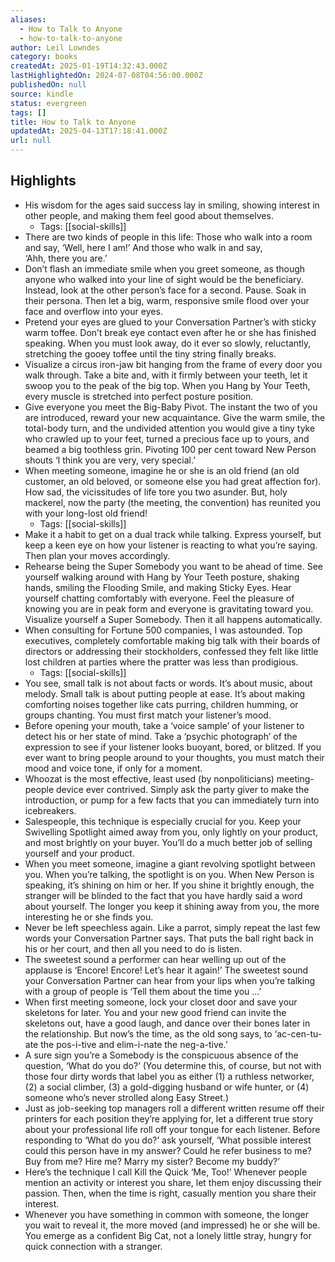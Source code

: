 ```yaml
---
aliases:
  - How to Talk to Anyone
  - how-to-talk-to-anyone
author: Leil Lowndes
category: books
createdAt: 2025-01-19T14:32:43.000Z
lastHighlightedOn: 2024-07-08T04:56:00.000Z
publishedOn: null
source: kindle
status: evergreen
tags: []
title: How to Talk to Anyone
updatedAt: 2025-04-13T17:18:41.000Z
url: null
---
```

## Highlights

- His wisdom for the ages said success lay in smiling, showing interest in other people, and making them feel good about themselves.
  - Tags: [[social-skills]]
- There are two kinds of people in this life: Those who walk into a room and say, ‘Well, here I am!’ And those who walk in and say, ‘Ahh, there you are.’
- Don’t flash an immediate smile when you greet someone, as though anyone who walked into your line of sight would be the beneficiary. Instead, look at the other person’s face for a second. Pause. Soak in their persona. Then let a big, warm, responsive smile flood over your face and overflow into your eyes.
- Pretend your eyes are glued to your Conversation Partner’s with sticky warm toffee. Don’t break eye contact even after he or she has finished speaking. When you must look away, do it ever so slowly, reluctantly, stretching the gooey toffee until the tiny string finally breaks.
- Visualize a circus iron-jaw bit hanging from the frame of every door you walk through. Take a bite and, with it firmly between your teeth, let it swoop you to the peak of the big top. When you Hang by Your Teeth, every muscle is stretched into perfect posture position.
- Give everyone you meet the Big-Baby Pivot. The instant the two of you are introduced, reward your new acquaintance. Give the warm smile, the total-body turn, and the undivided attention you would give a tiny tyke who crawled up to your feet, turned a precious face up to yours, and beamed a big toothless grin. Pivoting 100 per cent toward New Person shouts ‘I think you are very, very special.’
- When meeting someone, imagine he or she is an old friend (an old customer, an old beloved, or someone else you had great affection for). How sad, the vicissitudes of life tore you two asunder. But, holy mackerel, now the party (the meeting, the convention) has reunited you with your long-lost old friend!
  - Tags: [[social-skills]]
- Make it a habit to get on a dual track while talking. Express yourself, but keep a keen eye on how your listener is reacting to what you’re saying. Then plan your moves accordingly.
- Rehearse being the Super Somebody you want to be ahead of time. See yourself walking around with Hang by Your Teeth posture, shaking hands, smiling the Flooding Smile, and making Sticky Eyes. Hear yourself chatting comfortably with everyone. Feel the pleasure of knowing you are in peak form and everyone is gravitating toward you. Visualize yourself a Super Somebody. Then it all happens automatically.
- When consulting for Fortune 500 companies, I was astounded. Top executives, completely comfortable making big talk with their boards of directors or addressing their stockholders, confessed they felt like little lost children at parties where the pratter was less than prodigious.
  - Tags: [[social-skills]]
- You see, small talk is not about facts or words. It’s about music, about melody. Small talk is about putting people at ease. It’s about making comforting noises together like cats purring, children humming, or groups chanting. You must first match your listener’s mood.
- Before opening your mouth, take a ‘voice sample’ of your listener to detect his or her state of mind. Take a ‘psychic photograph’ of the expression to see if your listener looks buoyant, bored, or blitzed. If you ever want to bring people around to your thoughts, you must match their mood and voice tone, if only for a moment.
- Whoozat is the most effective, least used (by nonpoliticians) meeting-people device ever contrived. Simply ask the party giver to make the introduction, or pump for a few facts that you can immediately turn into icebreakers.
- Salespeople, this technique is especially crucial for you. Keep your Swivelling Spotlight aimed away from you, only lightly on your product, and most brightly on your buyer. You’ll do a much better job of selling yourself and your product.
- When you meet someone, imagine a giant revolving spotlight between you. When you’re talking, the spotlight is on you. When New Person is speaking, it’s shining on him or her. If you shine it brightly enough, the stranger will be blinded to the fact that you have hardly said a word about yourself. The longer you keep it shining away from you, the more interesting he or she finds you.
- Never be left speechless again. Like a parrot, simply repeat the last few words your Conversation Partner says. That puts the ball right back in his or her court, and then all you need to do is listen.
- The sweetest sound a performer can hear welling up out of the applause is ‘Encore! Encore! Let’s hear it again!’ The sweetest sound your Conversation Partner can hear from your lips when you’re talking with a group of people is ‘Tell them about the time you …’
- When first meeting someone, lock your closet door and save your skeletons for later. You and your new good friend can invite the skeletons out, have a good laugh, and dance over their bones later in the relationship. But now’s the time, as the old song says, to ‘ac-cen-tu-ate the pos-i-tive and elim-i-nate the neg-a-tive.’
- A sure sign you’re a Somebody is the conspicuous absence of the question, ‘What do you do?’ (You determine this, of course, but not with those four dirty words that label you as either (1) a ruthless networker, (2) a social climber, (3) a gold-digging husband or wife hunter, or (4) someone who’s never strolled along Easy Street.)
- Just as job-seeking top managers roll a different written resume off their printers for each position they’re applying for, let a different true story about your professional life roll off your tongue for each listener. Before responding to ‘What do you do?’ ask yourself, ‘What possible interest could this person have in my answer? Could he refer business to me? Buy from me? Hire me? Marry my sister? Become my buddy?’
- Here’s the technique I call Kill the Quick ‘Me, Too!’ Whenever people mention an activity or interest you share, let them enjoy discussing their passion. Then, when the time is right, casually mention you share their interest.
- Whenever you have something in common with someone, the longer you wait to reveal it, the more moved (and impressed) he or she will be. You emerge as a confident Big Cat, not a lonely little stray, hungry for quick connection with a stranger.
